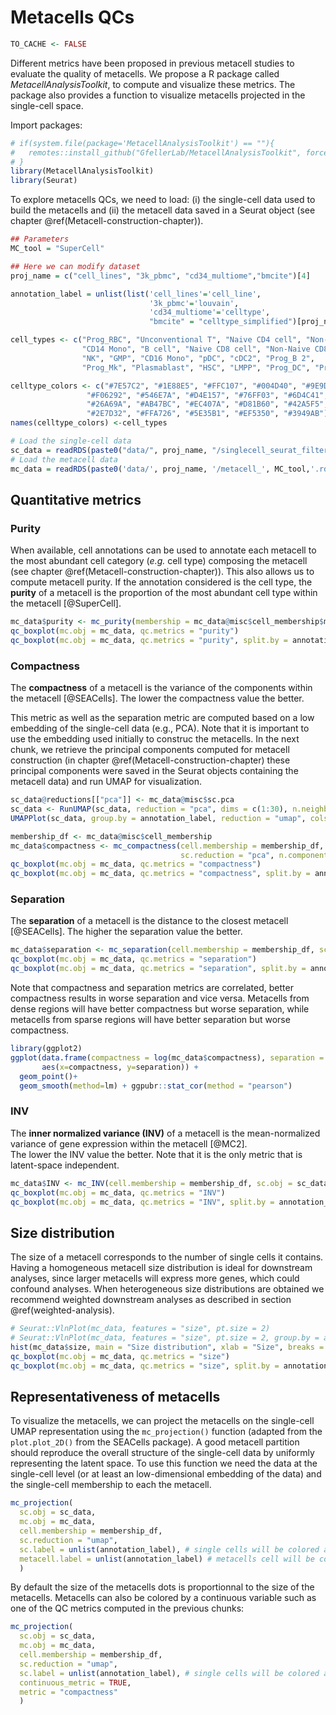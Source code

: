 # Metacells QCs {#QCs}

```r
TO_CACHE <- FALSE
```


Different metrics have been proposed in previous metacell studies to evaluate the quality of metacells.
We propose a R package called *MetacellAnalysisToolkit*, to compute and visualize these metrics. 
The package also provides a function to visualize metacells projected in the single-cell space.

Import packages:

```r
# if(system.file(package='MetacellAnalysisToolkit') == ""){
#   remotes::install_github("GfellerLab/MetacellAnalysisToolkit", force = TRUE, upgrade = FALSE)
# } 
library(MetacellAnalysisToolkit)
library(Seurat)
```

To explore metacells QCs, we need to load: 
(i) the single-cell data used to build the metacells and 
(ii) the metacell data saved in a Seurat object (see chapter \@ref(Metacell-construction-chapter)).

```r
## Parameters
MC_tool = "SuperCell"

## Here we can modify dataset
proj_name = c("cell_lines", "3k_pbmc", "cd34_multiome","bmcite")[4]

annotation_label = unlist(list('cell_lines'='cell_line',
                               '3k_pbmc'='louvain',
                               'cd34_multiome'='celltype',
                               "bmcite" = "celltype_simplified")[proj_name])

cell_types <- c("Prog_RBC", "Unconventional T", "Naive CD4 cell", "Non-Naive CD4 cell", 
                "CD14 Mono", "B cell", "Naive CD8 cell", "Non-Naive CD8 cell", 
                "NK", "GMP", "CD16 Mono", "pDC", "cDC2", "Prog_B 2", 
                "Prog_Mk", "Plasmablast", "HSC", "LMPP", "Prog_DC", "Prog_B 1")

celltype_colors <- c("#7E57C2", "#1E88E5", "#FFC107", "#004D40", "#9E9D24", 
                 "#F06292", "#546E7A", "#D4E157", "#76FF03", "#6D4C41", 
                 "#26A69A", "#AB47BC", "#EC407A", "#D81B60", "#42A5F5", 
                 "#2E7D32", "#FFA726", "#5E35B1", "#EF5350", "#3949AB")
names(celltype_colors) <-cell_types
```

```r
# Load the single-cell data 
sc_data = readRDS(paste0("data/", proj_name, "/singlecell_seurat_filtered.rds"))
# Load the metacell data 
mc_data = readRDS(paste0('data/', proj_name, '/metacell_', MC_tool,'.rds'))
```

## Quantitative metrics

### Purity
When available, cell annotations can be used to annotate each metacell to the most abundant cell category (*e.g.* cell type) composing the metacell (see chapter \@ref(Metacell-construction-chapter)). 
This also allows us to compute metacell purity. If the annotation considered is the cell type, the **purity** of a metacell is the proportion of the most abundant 
cell type within the metacell [@SuperCell].
```r
mc_data$purity <- mc_purity(membership = mc_data@misc$cell_membership$membership, annotation = sc_data@meta.data[, annotation_label])
qc_boxplot(mc.obj = mc_data, qc.metrics = "purity")
qc_boxplot(mc.obj = mc_data, qc.metrics = "purity", split.by = annotation_label)
``` 

### Compactness
The **compactness** of a metacell is the variance of the components within the metacell [@SEACells].
The lower the compactness value the better.

This metric as well as the separation metric are computed based on a low embedding of the single-cell data (e.g., PCA). 
Note that it is important to use the embedding used initially to construc the metacells.
In the next chunk, we retrieve the principal components computed for metacell construction 
(in chapter \@ref(Metacell-construction-chapter) these principal components were saved in the Seurat objects containing the metacell data) 
and run UMAP for visualization.

```r
sc_data@reductions[["pca"]] <- mc_data@misc$sc.pca
sc_data <- RunUMAP(sc_data, reduction = "pca", dims = c(1:30), n.neighbors = 15, verbose = F, min.dist = 0.5)
UMAPPlot(sc_data, group.by = annotation_label, reduction = "umap", cols=celltype_colors)
```

```r
membership_df <- mc_data@misc$cell_membership
mc_data$compactness <- mc_compactness(cell.membership = membership_df, sc.obj = sc_data,
                                      sc.reduction = "pca", n.components = 30, diffusion.components = T)
qc_boxplot(mc.obj = mc_data, qc.metrics = "compactness")
qc_boxplot(mc.obj = mc_data, qc.metrics = "compactness", split.by = annotation_label)
``` 

### Separation
The **separation** of a metacell is the distance to the closest metacell [@SEACells]. 
The higher the separation value the better.

```r
mc_data$separation <- mc_separation(cell.membership = membership_df, sc.obj = sc_data, sc.reduction = "pca", diffusion.components = T)
qc_boxplot(mc.obj = mc_data, qc.metrics = "separation")
qc_boxplot(mc.obj = mc_data, qc.metrics = "separation", split.by = annotation_label)
``` 

Note that compactness and separation metrics are correlated, better compactness results in worse separation and vice versa. 
Metacells from dense regions will have better compactness but worse separation, 
while metacells from sparse regions will have better separation but worse compactness. 
```r
library(ggplot2)
ggplot(data.frame(compactness = log(mc_data$compactness), separation = log(mc_data$separation)), 
       aes(x=compactness, y=separation)) + 
  geom_point()+
  geom_smooth(method=lm) + ggpubr::stat_cor(method = "pearson")
```

### INV
The **inner normalized variance (INV)** of a metacell is the mean-normalized variance of gene expression within the metacell [@MC2].  
The lower the INV value the better. 
Note that it is the only metric that is latent-space independent.

```r
mc_data$INV <- mc_INV(cell.membership = membership_df, sc.obj = sc_data, group.label = "membership")
qc_boxplot(mc.obj = mc_data, qc.metrics = "INV")
qc_boxplot(mc.obj = mc_data, qc.metrics = "INV", split.by = annotation_label)
``` 

## Size distribution

The size of a metacell corresponds to the number of single cells it contains.
Having a homogeneous metacell size distribution is ideal for downstream analyses, since larger metacells will express more genes,
which could confound analyses. When heterogeneous size distributions are obtained we recommend weighted downstream analyses as described in section \@ref(weighted-analysis).  

```r
# Seurat::VlnPlot(mc_data, features = "size", pt.size = 2)
# Seurat::VlnPlot(mc_data, features = "size", pt.size = 2, group.by = annotation_label)
hist(mc_data$size, main = "Size distribution", xlab = "Size", breaks = 30)
qc_boxplot(mc.obj = mc_data, qc.metrics = "size")
qc_boxplot(mc.obj = mc_data, qc.metrics = "size", split.by = annotation_label) 
``` 

## Representativeness of metacells 
To visualize the metacells, we can project the metacells on the single-cell UMAP representation using the `mc_projection()` function (adapted from the `plot.plot_2D()` from the SEACells package).
A good metacell partition should reproduce the overall structure of the single-cell data by uniformly representing the latent space.
To use this function we need the data at the single-cell level (or at least an low-dimensional embedding of the data) and the single-cell membership to each the metacell.

```r

mc_projection(
  sc.obj = sc_data, 
  mc.obj = mc_data,
  cell.membership = membership_df,
  sc.reduction = "umap", 
  sc.label = unlist(annotation_label), # single cells will be colored according the sc.label  
  metacell.label = unlist(annotation_label) # metacells cell will be colored according the metacell.label
  )

```

By default the size of the metacells dots is proportionnal to the size of the metacells.
Metacells can also be colored by a continuous variable such as one of the QC metrics computed in the previous chunks:

```r
mc_projection(
  sc.obj = sc_data, 
  mc.obj = mc_data, 
  cell.membership = membership_df,
  sc.reduction = "umap", 
  sc.label = unlist(annotation_label), # single cells will be colored according the sc.label  
  continuous_metric = TRUE,
  metric = "compactness"
  )
```
